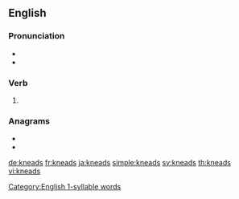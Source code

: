 ==English==

===Pronunciation===
* {{IPA|/niːdz/|lang=en}}
* {{homophones|needs|lang=en}}
{{rfap|lang=en}}


[[Category:English 1-syllable words]]

===Verb===
{{head|en|verb form}}

# {{en-third-person singular of|knead}}

===Anagrams===
* {{l|en|sandek}}
* {{l|en|snaked}}

[[de:kneads]]
[[fr:kneads]]
[[ja:kneads]]
[[simple:kneads]]
[[sv:kneads]]
[[th:kneads]]
[[vi:kneads]]